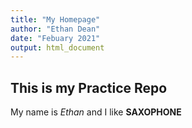```yaml
---
title: "My Homepage"
author: "Ethan Dean"
date: "Febuary 2021"
output: html_document
---
```


## This is my Practice Repo

My name is *Ethan* and I like **SAXOPHONE**